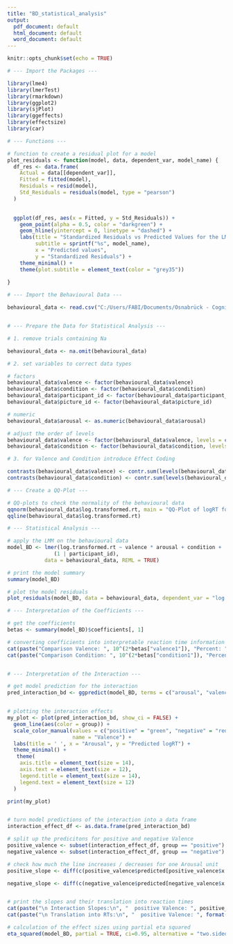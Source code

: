 ---
title: "BD_statistical_analysis"
output:
  pdf_document: default
  html_document: default
  word_document: default
---


```{r setup, include=FALSE}
knitr::opts_chunk$set(echo = TRUE)

# --- Import the Packages ---

library(lme4)
library(lmerTest)
library(rmarkdown)
library(ggplot2)
library(sjPlot)
library(ggeffects)
library(effectsize)
library(car)

```

```{r}

# --- Functions ---

# function to create a residual plot for a model
plot_residuals <- function(model, data, dependent_var, model_name) {
  df_res <- data.frame(
    Actual = data[[dependent_var]],       
    Fitted = fitted(model),              
    Residuals = resid(model),            
    Std_Residuals = residuals(model, type = "pearson") 
  )
  

  ggplot(df_res, aes(x = Fitted, y = Std_Residuals)) +
    geom_point(alpha = 0.5, color = "darkgreen") +
    geom_hline(yintercept = 0, linetype = "dashed") +
    labs(title = "Standardized Residuals vs Predicted Values for the LMM",
         subtitle = sprintf("%s", model_name),
         x = "Predicted values",
         y = "Standardized Residuals") +
    theme_minimal() +
    theme(plot.subtitle = element_text(color = "grey35"))
    
}

```

```{r}

# --- Import the Behavioural Data ---

behavioural_data <- read.csv("C:/Users/FABI/Documents/Osnabrück - Cognitive Science/Bachelor/Analysis/Data/preprocessed Data/BehaviouralData_T1.csv")


# --- Prepare the Data for Statistical Analysis ---

# 1. remove trials containing Na

behavioural_data <- na.omit(behavioural_data)

# 2. set variables to correct data types

# factors
behavioural_data$valence <- factor(behavioural_data$valence)
behavioural_data$condition <- factor(behavioural_data$condition)
behavioural_data$participant_id <- factor(behavioural_data$participant_id)
behavioural_data$picture_id <- factor(behavioural_data$picture_id)

# numeric
behavioural_data$arousal <- as.numeric(behavioural_data$arousal)

# adjust the order of levels
behavioural_data$valence <- factor(behavioural_data$valence, levels = c("positive", "negative"))
behavioural_data$condition <- factor(behavioural_data$condition, levels = c("incongruent", "congruent"))

# 3. for Valence and Condition introduce Effect Coding

contrasts(behavioural_data$valence) <- contr.sum(levels(behavioural_data$valence))
contrasts(behavioural_data$condition) <- contr.sum(levels(behavioural_data$condition))

```

```{r}
# --- Create a QQ-Plot ---

# QQ-plots to check the normality of the behavioural data
qqnorm(behavioural_data$log.transformed.rt, main = "QQ-Plot of logRT for Behavioural Reaction Times")
qqline(behavioural_data$log.transformed.rt)

```

```{r}

# --- Statistical Analysis ---

# apply the LMM on the behavioural data
model_BD <- lmer(log.transformed.rt ~ valence * arousal + condition + 
               (1 | participant_id), 
            data = behavioural_data, REML = TRUE)

# print the model summary 
summary(model_BD)

# plot the model residuals
plot_residuals(model_BD, data = behavioural_data, dependent_var = "log.transformed.rt", "BD logRT ~ Valence * Arousal + Condition + (1|participant)")


```

```{r}

# --- Interpretation of the Coefficients ---

# get the coefficients
betas <- summary(model_BD)$coefficients[, 1]

# converting coefficients into interpretable reaction time information 
cat(paste("Comparison Valence: ", 10^(2*betas["valence1"]), "Percent: ", (1-(10^(2*betas["valence1"])))*100, "%", " \n"))
cat(paste("Comparison Condition: ", 10^(2*betas["condition1"]), "Percent: ", (1-(10^(2*betas["condition1"])))*100, "%", " \n"))



```


```{r}

# --- Interpretation of the Interaction ---

# get model prediction for the interaction
pred_interaction_bd <- ggpredict(model_BD, terms = c("arousal", "valence"))


# plotting the interaction effects
my_plot <- plot(pred_interaction_bd, show_ci = FALSE) +
  geom_line(aes(color = group)) +
  scale_color_manual(values = c("positive" = "green", "negative" = "red"), 
                     name = "Valence") +
  labs(title = ' ', x = "Arousal", y = "Predicted logRT") +
  theme_minimal() +
   theme(
    axis.title = element_text(size = 14),
    axis.text = element_text(size = 12),
    legend.title = element_text(size = 14),
    legend.text = element_text(size = 12)
  )

print(my_plot)


# turn model predictions of the interaction into a data frame
interaction_effect_df <- as.data.frame(pred_interaction_bd)

# split up the predicitons for positive and negative Valence
positive_valence <- subset(interaction_effect_df, group == "positive")
negative_valence <- subset(interaction_effect_df, group == "negative")

# check how much the line increases / decreases for one Arousal unit
positive_slope <- diff(c(positive_valence$predicted[positive_valence$x == 2], positive_valence$predicted[positive_valence$x == 3]))

negative_slope <- diff(c(negative_valence$predicted[negative_valence$x == 2], negative_valence$predicted[negative_valence$x == 3]))


# print the slopes and their translation into reaction times
cat(paste("\n Interaction Slopes:\n", "  positive Valence: ", positive_slope, "\n   negative Valence: ", negative_slope))
cat(paste("\n Translation into RTs:\n", "  positive Valence: ", format(10^positive_slope, digits = 8), "\n   negative Valence: ", format(1 - 10^negative_slope, digits = 8)))

```

```{r}

# calculation of the effect sizes using partial eta squared
eta_squared(model_BD, partial = TRUE, ci=0.95, alternative = "two.sided")

```





